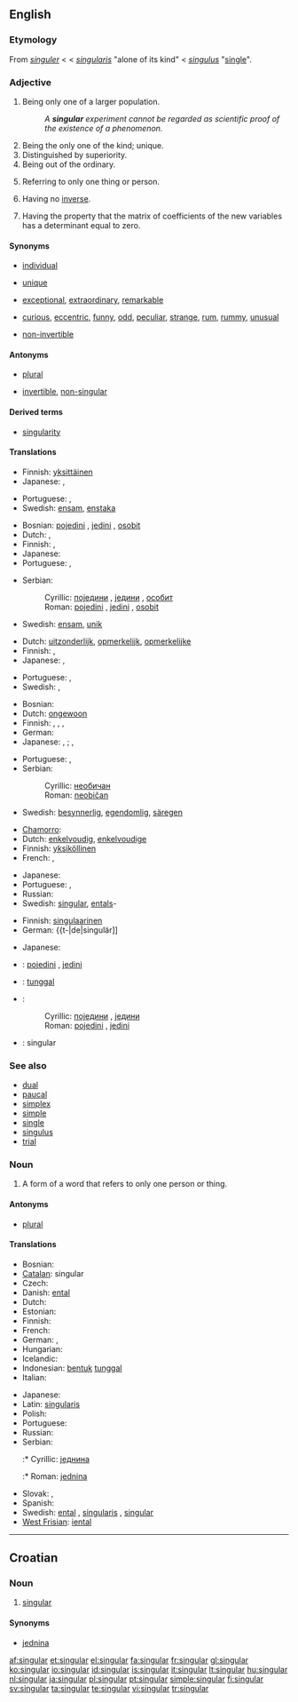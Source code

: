 ==English==

===Etymology===
From {{ME.}} ''[[singuler]]'' < {{OF.}} < {{L.}} ''[[singularis]]'' "alone of its kind" < {{L.}} ''[[singulus]]'' "[[single]]".

===Adjective===
{{en-adj}}

# Being only one of a larger population.
#: ''A '''singular''' experiment cannot be regarded as scientific proof of the existence of a phenomenon.''
# Being the only one of the kind; unique.
# Distinguished by superiority.
# Being out of the ordinary.
# {{grammar}} Referring to only one thing or person.
# {{context|linearalg|of matrix}} Having no [[inverse]].
# {{context|linearalg|of transformation}} Having the property that the matrix of coefficients of the new variables has a determinant equal to zero.

====Synonyms====
* {{sense|being only one}} [[individual]]
* {{sense|being the only one of a kind}} [[unique]]
* {{sense|distinguished by superiority}} [[exceptional]], [[extraordinary]], [[remarkable]]
* {{sense|being out of the ordinary}} [[curious]], [[eccentric]], [[funny]], [[odd]], [[peculiar]], [[strange]], [[rum]], [[rummy]], [[unusual]]
* {{sense|linear algebra: of matrix: having no inverse}} [[non-invertible]]

====Antonyms====
* {{sense|grammar: referring to only one thing}} [[plural]]
* {{sense|linear algebra: of matrix: having no inverse}} [[invertible]], [[non-singular]]

====Derived terms====
* [[singularity]]

====Translations====
{{trans-top|being only one of larger population}}
* Finnish: [[yksittäinen]]
* Japanese: {{t-|ja|唯一|tr=yuiitsu|sc=Jpan}}, {{t-|ja|無二|tr=muni|sc=Jpan}}
{{trans-mid}}
* Portuguese: {{t+|pt|único}}, {{t+|pt|simples}}
* Swedish: [[ensam]], [[enstaka]]
{{trans-bottom}}

{{trans-top|being the only one of a kind}}
* Bosnian: [[pojedini]] {{m}}, [[jedini]] {{m}}, [[osobit]] {{m}}
* Dutch: {{t+|nl|enig}}, {{t+|nl|enige}}
* Finnish: {{t+|fi|ainutlaatuinen}}, {{t+|fi|uniikki}}
* Japanese: {{t-|ja|単一|tr=tan'itsu|sc=Jpan}}
* Portuguese: {{t+|pt|singular}}, {{t+|pt|único}}
{{trans-mid}}
* Serbian:
*: Cyrillic: [[поједини]] {{m}}, [[једини]] {{m}}, [[особит]] {{m}}
*: Roman: [[pojedini]] {{m}}, [[jedini]] {{m}}, [[osobit]] {{m}}
* Swedish: [[ensam]], [[unik]]
{{trans-bottom}}

{{trans-top|distinguished by superiority}}
* Dutch: [[uitzonderlijk]], [[opmerkelijk]], [[opmerkelijke]]
* Finnish: {{t+|fi|erinomainen}}, {{t-|fi|tavaton}}
* Japanese: {{t-|ja|非凡|tr=hibon|sc=Jpan}}, {{t-|ja|希有|tr=keu|sc=Jpan}}
{{trans-mid}}
* Portuguese: {{t+|pt|singular}}, {{t+|pt|único}}
* Swedish: {{t+|sv|enastående}}, {{t+|sv|utmärkt}}
{{trans-bottom}}

{{trans-top|being out of the ordinary}}
* Bosnian: {{t-|bs|neobičan|m}}
* Dutch: [[ongewoon]]
* Finnish: {{t+|fi|harvinainen}}, {{t+|fi|merkillinen}}, {{t-|fi|omituinen}}, {{t+|fi|kummallinen}}
* German: {{t+|de|ungewöhnlich}}
* Japanese: {{qualifier|superior}} {{t-|ja|非凡|tr=hibon|sc=Jpan}}, {{t-|ja|希有|tr=keu|sc=Jpan}}; {{qualifier|odd}} {{t+|ja|奇妙|tr=kimyō|sc=Jpan}}, {{t-|ja|風変わり|tr=fūgawari|sc=Jpan}}
{{trans-mid}}
* Portuguese: {{t+|pt|singular}}, {{t+|pt|único}}
* Serbian:
*: Cyrillic: [[необичан]] {{m}}
*: Roman: [[neobičan]] {{m}}
* Swedish: [[besynnerlig]], [[egendomlig]], [[säregen]]
{{trans-bottom}}

{{trans-top|grammar: referring to only one thing}}
* [[Chamorro]]: {{t+|ch|senggolåt|xs=Chamorro}}
* Dutch: [[enkelvoudig]], [[enkelvoudige]]
* Finnish: [[yksiköllinen]]
* French: {{t+|fr|singulier|m}}, {{t+|fr|singulière|f}}
{{trans-mid}}
* Japanese: {{t-|ja|単数の|tr=tansū no|sc=Jpan}}
* Portuguese: {{t+|pt|singular}}, {{t+|pt|único}}
* Russian: {{t+|ru|единственный|tr=jedínstvennyj|sc=Cyrl}}
* Swedish: [[singular#Swedish|singular]], [[ental]]s-
{{trans-bottom}}

{{trans-top|linear algebra: of matrix: having no inverse}}
* Finnish: [[singulaarinen]]
* German: {{t-|de|singulär]]
{{trans-mid}}
* Japanese: {{t-|ja|単称|tr=tanshō|sc=Jpan}}
{{trans-bottom}}

{{trans-top|linear algebra: of transformation}}
{{trans-mid}}
{{trans-bottom}}

{{checktrans}}
{{top}}
* {{ttbc|Bosnian}}: [[pojedini]] {{m}}, [[jedini]] {{m}}
* {{ttbc|Indonesian}}: [[tunggal]]
* {{ttbc|Serbian}}:
*: Cyrillic: [[поједини]] {{m}}, [[једини]] {{m}}
*: Roman: [[pojedini]] {{m}}, [[jedini]] {{m}}
* {{ttbc|Spanish}}: singular
{{bottom}}

===See also===
* [[dual]]
* [[paucal]]
* [[simplex]]
* [[simple]]
* [[single]]
* [[singulus]]
* [[trial]]

===Noun===
{{en-noun}}

# {{grammar}} A form of a word that refers to only one person or thing.

====Antonyms====
* {{sense|grammar: form of a word that refers to only one thing}} [[plural]]

====Translations====
{{trans-top|grammar: form of a word that refers to only one thing}}
* Bosnian: {{t-|bs|jednina|f}}
* [[Catalan]]: singular {{m}}
* Czech: {{t-|cs|jednotné číslo|n}}
* Danish: [[ental]]
* Dutch: {{t+|nl|enkelvoud|n}}
* Estonian: {{t+|et|ainsus}}
* Finnish: {{t+|fi|yksikkö}}
* French: {{t+|fr|singulier|m}}
* German: {{t+|de|Einzahl|f}}, {{t+|de|Singular|m}}
* Hungarian: {{t-|hu|egyes}}
* Icelandic: {{t+|is|eintala|f}}
* Indonesian: [[bentuk]] [[tunggal]]
* Italian: {{t+|it|singolare|m}}
{{trans-mid}}
* Japanese: {{t-|ja|単数形|tr=tansū-kei|sc=Jpan}}
* Latin: [[singularis]]
* Polish: {{t+|pl|liczba pojedyncza|f}}
* Portuguese: {{t+|pt|singular}}
* Russian: {{t+|ru|единственное число|n|tr=jedínstvennoje čisló|sc=Cyrl}}
* Serbian:
*:* Cyrillic: [[једнина]] {{f}}
*:* Roman: [[jednina]] {{f}}
* Slovak: {{t-|sk|jednotné číslo|n}}, {{t-|sk|singulár|m}}
* Spanish: {{t-|es|singular|m}}
* Swedish: [[ental]] {{n}}, [[singularis]] {{n}}, [[singular#Swedish|singular]] {{n}}
* [[West Frisian]]: [[iental]]
{{trans-bottom}}

----

==Croatian==

===Noun===
{{hr-noun|m}}

# [[#English|singular]]

====Synonyms====
* [[jednina#Croatian|jednina]]

[[af:singular]]
[[et:singular]]
[[el:singular]]
[[fa:singular]]
[[fr:singular]]
[[gl:singular]]
[[ko:singular]]
[[io:singular]]
[[id:singular]]
[[is:singular]]
[[it:singular]]
[[lt:singular]]
[[hu:singular]]
[[nl:singular]]
[[ja:singular]]
[[pl:singular]]
[[pt:singular]]
[[simple:singular]]
[[fi:singular]]
[[sv:singular]]
[[ta:singular]]
[[te:singular]]
[[vi:singular]]
[[tr:singular]]